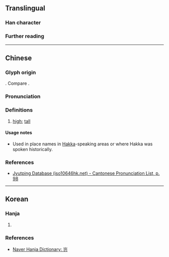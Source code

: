 {{character info}}
==Translingual==

===Han character===
{{Han char|rn=46|rad=山|as=03|sn=6|four=22327|canj=USHI|ids=⿱山刃}}

===Further reading===
{{Han ref|kx=0307.271|hdz=10762.051|uh=5C83}}

----

==Chinese==
{{zh-forms|alt=屻,岌-Hakka}}

===Glyph origin===
{{Han compound|山|刃|c1=s|c2=p|ls=psc|t1=mountain}}. Compare {{zh-l|屻}}.

===Pronunciation===
{{zh-pron
|m=rèn
|c=jan6
|h=gd=yin4
|mc=y
|oc=y
|cat=a
}}

===Definitions===
{{head|zh|Han character}}

# {{lb|zh|Hakka}} [[high]]; [[tall]] {{q|of mountains}}

====Usage notes====
* Used in place names in [[Hakka]]-speaking areas or where Hakka was spoken historically.

===References===
* [http://www.iso10646hk.net/jp/document/download.jsp Jyutping Database (iso10646hk.net) - Cantonese Pronunciation List, p. 98]

----

==Korean==

===Hanja===
{{ko-hanja|[[산]] [[높다|높은]] [[모양]]|인}}

# {{rfdef|ko|sort=山03}}

===References===
* [https://hanja.dict.naver.com/#/entry/ccko/d538c841e2e5481dbc9141701a96edbc Naver Hanja Dictionary: 岃]
